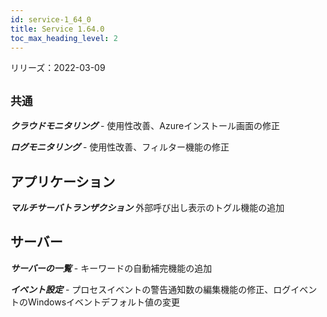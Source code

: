 ```yaml
---
id: service-1_64_0
title: Service 1.64.0
toc_max_heading_level: 2
---
```



リリーズ：2022-03-09

## `共通`

**_クラウドモニタリング_** - 使用性改善、Azureインストール画面の修正

**_ログモニタリング_** - 使用性改善、フィルター機能の修正

## アプリケーション

**_マルチサーバトランザクション_** 外部呼び出し表示のトグル機能の追加

## サーバー

**_サーバーの一覧_** - キーワードの自動補完機能の追加

**_イベント設定_** - プロセスイベントの警告通知数の編集機能の修正、ログイベントのWindowsイベントデフォルト値の変更 

